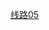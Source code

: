 {{鐵道路線 | lua=1
 | 模板名稱 = 北京地铁5号线
 | 名稱 = [[北京地铁5号线]]
 | 代表色 = {{北京地铁颜色|5}}
 | Logo = 
 | 铁道系统 = 北京地铁
 | 車站列表 = 天通苑北 ~ 天通苑 ~ 天通苑南 ~ 立水桥 ~ 立水桥南 ~ 北苑路北 ~ 大屯路东 ~ 惠新西街北口 ~ 惠新西街南口 ~ 和平西桥 ~ 和平里北街 ~ 雍和宫 ~ 北新桥 ~ 张自忠路 ~ 东四 ~ 灯市口 ~ 东单 ~ 崇文门 ~ 磁器口 ~ 天坛东门 ~ 蒲黄榆 ~ 刘家窑 ~ 宋家庄
}}<noinclude>
[[Category:北京地鐵模板|线路05]]
</noinclude>